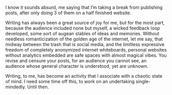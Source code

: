 I know it sounds absurd, me saying that I’m taking a break from publishing posts, after only doing 3 of them on a half finished website.

Writing has always been a great source of joy for me, but for the most part, because the audience included none but myself, a wicked feedback loop developed, some sort of augean stables of ideas and memories. Without needless romanticization of the golden age of the internet, let me say, that midway between the trash that is social media, and the limitless expressive freedom of completely anonymized internet whiteboards, personal websites without analytics embedded are safe spaces with almost magical vibes. You revise and censure your posts, for an audience you cannot see, an audience whose general character is understood, yet are unknown.

Writing, to me, has become an activity that I associate with a chaotic state of mind. I need some time off this, to work on an undertaking single-mindedly. Until then.
